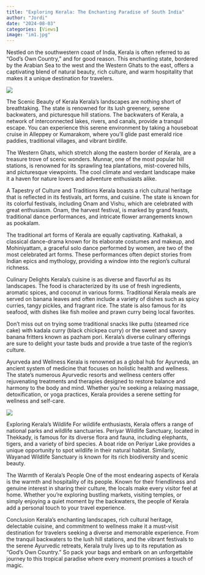 ```yaml
---
title: "Exploring Kerala: The Enchanting Paradise of South India"
author: "Jordi"
date: "2024-08-03"
categories: [Views]
image: "im1.jpg"
---
```


Nestled on the southwestern coast of India, Kerala is often referred to as “God’s Own Country,” and for good reason. This enchanting state, bordered by the Arabian Sea to the west and the Western Ghats to the east, offers a captivating blend of natural beauty, rich culture, and warm hospitality that makes it a unique destination for travelers.

![](Kerala.jpg)

The Scenic Beauty of Kerala
Kerala’s landscapes are nothing short of breathtaking. The state is renowned for its lush greenery, serene backwaters, and picturesque hill stations. The backwaters of Kerala, a network of interconnected lakes, rivers, and canals, provide a tranquil escape. You can experience this serene environment by taking a houseboat cruise in Alleppey or Kumarakom, where you’ll glide past emerald rice paddies, traditional villages, and vibrant birdlife.

The Western Ghats, which stretch along the eastern border of Kerala, are a treasure trove of scenic wonders. Munnar, one of the most popular hill stations, is renowned for its sprawling tea plantations, mist-covered hills, and picturesque viewpoints. The cool climate and verdant landscape make it a haven for nature lovers and adventure enthusiasts alike.

A Tapestry of Culture and Traditions
Kerala boasts a rich cultural heritage that is reflected in its festivals, art forms, and cuisine. The state is known for its colorful festivals, including Onam and Vishu, which are celebrated with great enthusiasm. Onam, the harvest festival, is marked by grand feasts, traditional dance performances, and intricate flower arrangements known as pookalam.

The traditional art forms of Kerala are equally captivating. Kathakali, a classical dance-drama known for its elaborate costumes and makeup, and Mohiniyattam, a graceful solo dance performed by women, are two of the most celebrated art forms. These performances often depict stories from Indian epics and mythology, providing a window into the region’s cultural richness.

Culinary Delights
Kerala’s cuisine is as diverse and flavorful as its landscapes. The food is characterized by its use of fresh ingredients, aromatic spices, and coconut in various forms. Traditional Kerala meals are served on banana leaves and often include a variety of dishes such as spicy curries, tangy pickles, and fragrant rice. The state is also famous for its seafood, with dishes like fish moilee and prawn curry being local favorites.

Don’t miss out on trying some traditional snacks like puttu (steamed rice cake) with kadala curry (black chickpea curry) or the sweet and savory banana fritters known as pazham pori. Kerala’s diverse culinary offerings are sure to delight your taste buds and provide a true taste of the region’s culture.

Ayurveda and Wellness
Kerala is renowned as a global hub for Ayurveda, an ancient system of medicine that focuses on holistic health and wellness. The state’s numerous Ayurvedic resorts and wellness centers offer rejuvenating treatments and therapies designed to restore balance and harmony to the body and mind. Whether you’re seeking a relaxing massage, detoxification, or yoga practices, Kerala provides a serene setting for wellness and self-care.

![](avd.jpg)

Exploring Kerala’s Wildlife
For wildlife enthusiasts, Kerala offers a range of national parks and wildlife sanctuaries. Periyar Wildlife Sanctuary, located in Thekkady, is famous for its diverse flora and fauna, including elephants, tigers, and a variety of bird species. A boat ride on Periyar Lake provides a unique opportunity to spot wildlife in their natural habitat. Similarly, Wayanad Wildlife Sanctuary is known for its rich biodiversity and scenic beauty.

The Warmth of Kerala’s People
One of the most endearing aspects of Kerala is the warmth and hospitality of its people. Known for their friendliness and genuine interest in sharing their culture, the locals make every visitor feel at home. Whether you’re exploring bustling markets, visiting temples, or simply enjoying a quiet moment by the backwaters, the people of Kerala add a personal touch to your travel experience.

Conclusion
Kerala’s enchanting landscapes, rich cultural heritage, delectable cuisine, and commitment to wellness make it a must-visit destination for travelers seeking a diverse and memorable experience. From the tranquil backwaters to the lush hill stations, and the vibrant festivals to the serene Ayurvedic retreats, Kerala truly lives up to its reputation as “God’s Own Country.” So pack your bags and embark on an unforgettable journey to this tropical paradise where every moment promises a touch of magic.
